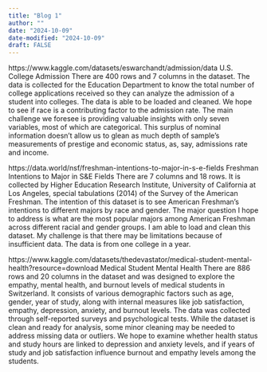 ```yaml
---
title: "Blog 1"
author: ""
date: "2024-10-09"
date-modified: "2024-10-09"
draft: FALSE
---
```

https://www.kaggle.com/datasets/eswarchandt/admission/data U.S. College Admission
There are 400 rows and 7 columns in the dataset. The data is collected for the Education Department to know the total number of college applications received so they can analyze the admission of a student into colleges. The data is able to be loaded and cleaned. We hope to see if race is a contributing factor to the admission rate. The main challenge we foresee is providing valuable insights with only seven variables, most of which are categorical. This surplus of nominal information doesn’t allow us to glean as much depth of sample’s measurements of prestige and economic status, as, say, admissions rate and income.

https://data.world/nsf/freshman-intentions-to-major-in-s-e-fields Freshman Intentions to Major in S&E Fields
There are 7 columns and 18 rows. It is collected by Higher Education Research Institute, University of California at Los Angeles, special tabulations (2014) of the Survey of the American Freshman. The intention of this dataset is to see American Freshman’s intentions to different majors by race and gender. The major question I hope to address is what are the most popular majors among American Freshman across different racial and gender groups. I am able to load and clean this dataset. My challenge is that there may be limitations because of insufficient data. The data is from one college in a year. 

https://www.kaggle.com/datasets/thedevastator/medical-student-mental-health?resource=download Medical Student Mental Health
There are 886 rows and 20 columns in the dataset and was designed to explore the empathy, mental health, and burnout levels of medical students in Switzerland. It consists of various demographic factors such as age, gender, year of study, along with internal measures like job satisfaction, empathy, depression, anxiety, and burnout levels. The data was collected through self-reported surveys and psychological tests. While the dataset is clean and ready for analysis, some minor cleaning may be needed to address missing data or outliers. We  hope to examine whether health status and study hours are linked to depression and anxiety levels, and if years of study and job satisfaction influence burnout and empathy levels among the students.
